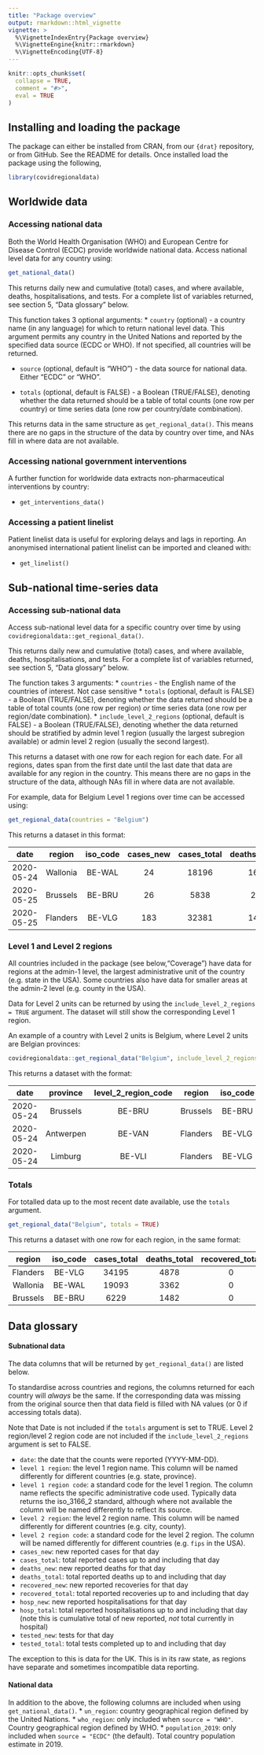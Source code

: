 ```yaml
---
title: "Package overview"
output: rmarkdown::html_vignette
vignette: >
  %\VignetteIndexEntry{Package overview}
  %\VignetteEngine{knitr::rmarkdown}
  %\VignetteEncoding{UTF-8}
---
```


```r
knitr::opts_chunk$set(
  collapse = TRUE,
  comment = "#>",
  eval = TRUE
)
```

## Installing and loading the package

The package can either be installed from CRAN, from our `{drat}` repository, or from GitHub. See the README for details. Once installed load the package using the following,

```r
library(covidregionaldata)
```

## Worldwide data

### Accessing national data

Both the World Health Organisation (WHO) and European Centre for Disease Control (ECDC) provide worldwide national data. Access national level data for any country using:

```r
get_national_data()
```

This returns daily new and cumulative (total) cases, and where available, deaths, hospitalisations, and tests. For a complete list of variables returned, see section 5, "Data glossary" below.

This function takes 3 optional arguments:
* `country` (optional) - a country name (in any language) for which to return national level data. This argument permits any country in the United Nations and reported by the specified data source (ECDC or WHO). If not specified, all countries will be returned.

* `source` (optional, default is "WHO") - the data source for national data. Either "ECDC" or "WHO".

* `totals` (optional, default is FALSE) - a Boolean (TRUE/FALSE), denoting whether the data returned should be a table of total counts (one row per country) or time series data (one row per country/date combination).

This returns data in the same structure as `get_regional_data()`. This means there are no gaps in the structure of the data by country over time, and NAs fill in where data are not available.

### Accessing national government interventions

A further function for worldwide data extracts non-pharmaceutical interventions by country:

* `get_interventions_data()`

### Accessing a patient linelist
Patient linelist data is useful for exploring delays and lags in reporting. An anonymised international patient linelist can be imported and cleaned with:

* `get_linelist()`

## Sub-national time-series data

### Accessing sub-national data

Access sub-national level data for a specific country over time by using `covidregionaldata::get_regional_data()`.

This returns daily new and cumulative (total) cases, and where available, deaths, hospitalisations, and tests. For a complete list of variables returned, see section 5, "Data glossary" below.

The function takes 3 arguments:
* `countries` - the English name of the countries of interest. Not case sensitive
* `totals` (optional, default is FALSE) - a Boolean (TRUE/FALSE), denoting whether the data returned should be a table of total counts (one row per region) _or_ time series data (one row per region/date combination).
* `include_level_2_regions` (optional, default is FALSE) - a Boolean (TRUE/FALSE), denoting whether the data returned should be stratified by admin level 1 region (usually the largest subregion available) or admin level 2 region (usually the second largest).

This returns a dataset with one row for each region for each date. For all regions, dates span from the first date until the last date that data are available for any region in the country. This means there are no gaps in the structure of the data, although NAs fill in where data are not available.

For example, data for Belgium Level 1 regions over time can be accessed using:

```r
get_regional_data(countries = "Belgium")
```
This returns a dataset in this format:

**date**|**region**|**iso\_code**|**cases\_new**|**cases\_total**|**deaths\_new**|**deaths\_total**|**recovered\_new**|**recovered\_total**|**hosp\_new**|**hosp\_total**|**tested\_new**|**tested\_total**
:-----:|:-----:|:-----:|:-----:|:-----:|:-----:|:-----:|:-----:|:-----:|:-----:|:-----:|:-----:|:-----:
2020-05-24|Wallonia|BE-WAL|24|18196|16|3251|NA|NA|8|5126|NA|NA
2020-05-25|Brussels|BE-BRU|26|5838|2|1421|NA|NA|6|2533|NA|NA
2020-05-25|Flanders|BE-VLG|183|32381|14|4681|NA|NA|29|9334|NA|NA

### Level 1 and Level 2 regions

All countries included in the package (see below,"Coverage") have data for regions at the admin-1 level, the largest administrative unit of the country (e.g. state in the USA). Some countries also have data for smaller areas at the admin-2 level (e.g. county in the USA).

Data for Level 2 units can be returned by using the `include_level_2_regions = TRUE` argument. The dataset will still show the corresponding Level 1 region.

An example of a country with Level 2 units is Belgium, where Level 2 units are Belgian provinces:

```r
covidregionaldata::get_regional_data("Belgium", include_level_2_regions = TRUE)
```
This returns a dataset with the format:

**date**|**province**|**level\_2\_region\_code**|**region**|**iso\_code**|**cases\_new**|**cases\_total**|**deaths\_new**|**deaths\_total**|**recovered\_new**|**recovered\_total**|**hosp\_new**|**hosp\_total**|**tested\_new**|**tested\_total**
:-----:|:-----:|:-----:|:-----:|:-----:|:-----:|:-----:|:-----:|:-----:|:-----:|:-----:|:-----:|:-----:|:-----:|:-----:
2020-05-24|Brussels|BE-BRU|Brussels|BE-BRU|7|5812|NA|NA|NA|NA|4|2527|NA|NA
2020-05-24|Antwerpen|BE-VAN|Flanders|BE-VLG|16|7905|NA|NA|NA|NA|5|2510|NA|NA
2020-05-24|Limburg|BE-VLI|Flanders|BE-VLG|14|6126|NA|NA|NA|NA|2|1848|NA|NA

### Totals

For totalled data up to the most recent date available, use the `totals` argument.

```r
get_regional_data("Belgium", totals = TRUE)
```
This returns a dataset with one row for each region, in the same format:

**region**|**iso\_code**|**cases\_total**|**deaths\_total**|**recovered\_total**|**hosp\_total**|**tested\_total**
:-----:|:-----:|:-----:|:-----:|:-----:|:-----:|:-----:
Flanders|BE-VLG|34195|4878|0|9694|0
Wallonia|BE-WAL|19093|3362|0|5321|0
Brussels|BE-BRU|6229|1482|0|2657|0

## Data glossary

#### Subnational data

The data columns that will be returned by `get_regional_data()` are listed below.

To standardise across countries and regions, the columns returned for each country will _always_ be the same. If the corresponding data was missing from the original source then that data field is filled with NA values (or 0 if accessing totals data).

Note that Date is not included if the `totals` argument is set to TRUE. Level 2 region/level 2 region code are not included if the `include_level_2_regions` argument is set to FALSE.

* `date`: the date that the counts were reported (YYYY-MM-DD).
* `level 1 region`: the level 1 region name. This column will be named differently for different countries (e.g. state, province).
* `level 1 region code`: a standard code for the level 1 region. The column name reflects the specific administrative code used. Typically data returns the iso_3166_2 standard, although where not available the column will be named differently to reflect its source.
* `level 2 region`: the level 2 region name. This column will be named differently for different countries (e.g. city, county).
* `level 2 region code`: a standard code for the level 2 region. The column will be named differently for different countries (e.g. `fips` in the USA).
* `cases_new`: new reported cases for that day
* `cases_total`: total reported cases up to and including that day
* `deaths_new`: new reported deaths for that day
* `deaths_total`: total reported deaths up to and including that day
* `recovered_new`: new reported recoveries for that day
* `recovered_total`: total reported recoveries up to and including that day
* `hosp_new`: new reported hospitalisations for that day
* `hosp_total`: total reported hospitalisations up to and including that day (note this is cumulative total of new reported, _not_ total currently in hospital)
* `tested_new`: tests for that day
* `tested_total`: total tests completed up to and including that day

The exception to this is data for the UK. This is in its raw state, as regions have separate and sometimes incompatible data reporting.

#### National data
In addition to the above, the following columns are included when using `get_national_data()`.
* `un_region`: country geographical region defined by the United Nations.
* `who_region`: only included when `source = "WHO"`. Country geographical region defined by WHO.
* `population_2019`: only included when `source = "ECDC"` (the default). Total country population estimate in 2019.
